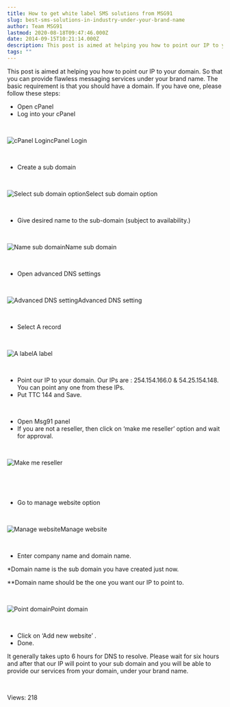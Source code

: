 ```yaml
---
title: How to get white label SMS solutions from MSG91
slug: best-sms-solutions-in-industry-under-your-brand-name
author: Team MSG91
lastmod: 2020-08-18T09:47:46.000Z
date: 2014-09-15T10:21:14.000Z
description: This post is aimed at helping you how to point our IP to your domain. So that you can provide flawless messaging services under your brand name. The basic requirement is that you should have a domain. If you have one, please follow these steps
tags: ""
---
```


This post is aimed at helping you how to point our IP to your domain. So that you can provide flawless messaging services under your brand name. The basic requirement is that you should have a domain. If you have one, please follow these steps:


* Open cPanel
* Log into your cPanel


 


![cPanel Login](https://images-msg91.s3.ap-south-1.amazonaws.com/content/images/wordpress/2014/09/1.png)cPanel Login
 


 


* Create a sub domain


 


![Select sub domain option](https://images-msg91.s3.ap-south-1.amazonaws.com/content/images/wordpress/2014/09/2.png)Select sub domain option
 


 


* Give desired name to the sub-domain (subject to availability.)


 


![Name sub domain](https://images-msg91.s3.ap-south-1.amazonaws.com/content/images/wordpress/2014/09/3.png)Name sub domain
 


 


* Open advanced DNS settings


 


![Advanced DNS setting](https://images-msg91.s3.ap-south-1.amazonaws.com/content/images/wordpress/2014/09/4.png)Advanced DNS setting
 


 


* Select A record


 


![A label](https://images-msg91.s3.ap-south-1.amazonaws.com/content/images/wordpress/2014/09/5.png)A label
 


 


* Point our IP to your domain. Our IPs are : 254.154.166.0 & 54.25.154.148. You can point any one from these IPs.
* Put TTC 144 and Save.


 


* Open Msg91 panel
* If you are not a reseller, then click on ‘make me reseller’ option and wait for approval.


 


![Make me reseller](https://images-msg91.s3.ap-south-1.amazonaws.com/content/images/wordpress/2014/09/make-me-reseller.png)


 


 


* Go to manage website option


 


![Manage website](https://images-msg91.s3.ap-south-1.amazonaws.com/content/images/wordpress/2014/09/manage-website.png)Manage website
 


 


* Enter company name and domain name.


\*Domain name is the sub domain you have created just now.


\*\*Domain name should be the one you want our IP to point to.


 


![Point domain](https://images-msg91.s3.ap-south-1.amazonaws.com/content/images/wordpress/2014/09/domain-name.png)Point domain
 


 


* Click on ‘Add new website’ .
* Done.


It generally takes upto 6 hours for DNS to resolve. Please wait for six hours and after that our IP will point to your sub domain and you will be able to provide our services from your domain, under your brand name.


 


 Views: 218


